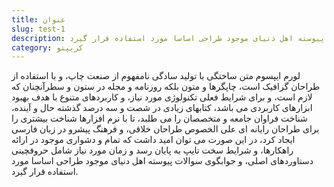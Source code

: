 ```yaml
---
title: عنوان
slug: test-1
description: لورم ایپسوم متن ساختگی با تولید سادگی نامفهوم از صنعت چاپ، و با استفاده از طراحان گرافیک است، چاپگرها و متون بلکه روزنامه و مجله در ستون و سطرآنچنان که لازم است، و برای شرایط فعلی تکنولوژی مورد نیاز، و کاربردهای متنوع با هدف بهبود ابزارهای کاربردی می باشد، کتابهای زیادی در شصت و سه درصد گذشته حال و آینده، شناخت فراوان جامعه و متخصصان را می طلبد، تا با نرم افزارها شناخت بیشتری را برای طراحان رایانه ای علی الخصوص طراحان خلاقی، و فرهنگ پیشرو در زبان فارسی ایجاد کرد، در این صورت می توان امید داشت که تمام و دشواری موجود در ارائه راهکارها، و شرایط سخت تایپ به پایان رسد و زمان مورد نیاز شامل حروفچینی دستاوردهای اصلی، و جوابگوی سوالات پیوسته اهل دنیای موجود طراحی اساسا مورد استفاده قرار گیرد. 
category: کریپتو
---
```


لورم ایپسوم متن ساختگی با تولید سادگی نامفهوم از صنعت چاپ، و با استفاده از طراحان گرافیک است، چاپگرها و متون بلکه روزنامه و مجله در ستون و سطرآنچنان که لازم است، و برای شرایط فعلی تکنولوژی مورد نیاز، و کاربردهای متنوع با هدف بهبود ابزارهای کاربردی می باشد، کتابهای زیادی در شصت و سه درصد گذشته حال و آینده، شناخت فراوان جامعه و متخصصان را می طلبد، تا با نرم افزارها شناخت بیشتری را برای طراحان رایانه ای علی الخصوص طراحان خلاقی، و فرهنگ پیشرو در زبان فارسی ایجاد کرد، در این صورت می توان امید داشت که تمام و دشواری موجود در ارائه راهکارها، و شرایط سخت تایپ به پایان رسد و زمان مورد نیاز شامل حروفچینی دستاوردهای اصلی، و جوابگوی سوالات پیوسته اهل دنیای موجود طراحی اساسا مورد استفاده قرار گیرد.